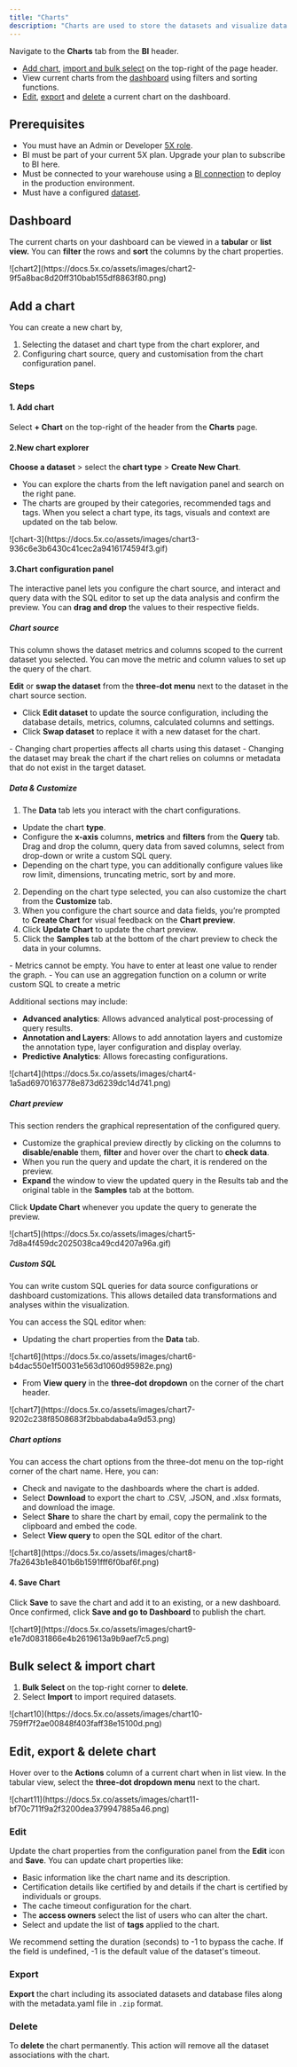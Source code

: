 ```yaml
---
title: "Charts"
description: "Charts are used to store the datasets and visualize data for analytics. You can interact with data using the SQL editor to create the right visualization. Users can associate multiple charts to a dataset."
---
```


Navigate to the **Charts** tab from the **BI** header.

- [Add chart](#add-a-chart), [import and bulk select](#bulk-select--import-chart) on the top-right of the page header.
- View current charts from the [dashboard](#dashboard) using filters and sorting functions.
- [Edit](#edit), [export](#export) and [delete](#delete) a current chart on the dashboard.

## Prerequisites

- You must have an Admin or Developer [5X role](/Team/rbac.mdx#5x-roles).
- BI must be part of your current 5X plan. Upgrade your plan to subscribe to BI here.
- Must be connected to your warehouse using a [BI connection](/Settings/app-connections.mdx#business-intelligence) to deploy in the production environment.
- Must have a configured [dataset](/Business-Intelligence/datasets.mdx).

## Dashboard

The current charts on your dashboard can be viewed in a **tabular** or **list view.** You can **filter** the rows and **sort** the columns by the chart properties.

<Frame>
  ![chart2](https://docs.5x.co/assets/images/chart2-9f5a8bac8d20ff310bab155df8863f80.png)
</Frame>

## Add a chart

You can create a new chart by,

1. Selecting the dataset and chart type from the chart explorer, and
2. Configuring chart source, query and customisation from the chart configuration panel.

### Steps

#### 1. Add chart

Select **\+ Chart** on the top-right of the header from the **Charts** page.

#### 2.New chart explorer

**Choose a dataset** \> select the **chart type** \> **Create New Chart**.

- You can explore the charts from the left navigation panel and search on the right pane.
- The charts are grouped by their categories, recommended tags and tags. When you select a chart type, its tags, visuals and context are updated on the tab below.

<Frame>
  ![chart-3](https://docs.5x.co/assets/images/chart3-936c6e3b6430c41cec2a9416174594f3.gif)
</Frame>

#### 3.Chart configuration panel

The interactive panel lets you configure the chart source, and interact and query data with the SQL editor to set up the data analysis and confirm the preview. You can **drag and drop** the values to their respective fields.

##### Chart source

This column shows the dataset metrics and columns scoped to the current dataset you selected. You can move the metric and column values to set up the query of the chart.

**Edit** or **swap the dataset** from the **three-dot menu** next to the dataset in the chart source section.

- Click **Edit dataset** to update the source configuration, including the database details, metrics, columns, calculated columns and settings.
- Click **Swap dataset** to replace it with a new dataset for the chart.

<Warning>
- Changing chart properties affects all charts using this dataset
- Changing the dataset may break the chart if the chart relies on columns or metadata that do not exist in the target dataset.
</Warning>

##### Data & Customize

1. The **Data** tab lets you interact with the chart configurations.

- Update the chart **type**.
- Configure the **x-axis** columns, **metrics** and **filters** from the **Query** tab.
  Drag and drop the column, query data from saved columns, select from drop-down or write a custom SQL query.
- Depending on the chart type, you can additionally configure values like row limit, dimensions, truncating metric, sort by and more.

2. Depending on the chart type selected, you can also customize the chart from the **Customize** tab.
3. When you configure the chart source and data fields, you’re prompted to **Create Chart** for visual feedback on the **Chart preview**.
4. Click **Update Chart** to update the chart preview.
5. Click the **Samples** tab at the bottom of the chart preview to check the data in your columns.

<Info>
- Metrics cannot be empty. You have to enter at least one value to render the graph.
- You can use an aggregation function on a column or write custom SQL to create a metric
</Info>

Additional sections may include:

- **Advanced analytics**: Allows advanced analytical post-processing of query results.
- **Annotation and Layers**: Allows to add annotation layers and customize the annotation type, layer configuration and display overlay.
- **Predictive Analytics**: Allows forecasting configurations.

<Frame>
  ![chart4](https://docs.5x.co/assets/images/chart4-1a5ad6970163778e873d6239dc14d741.png)
</Frame>

##### Chart preview

This section renders the graphical representation of the configured query.

- Customize the graphical preview directly by clicking on the columns to **disable/enable** them, **filter** and hover over the chart to **check data**.
- When you run the query and update the chart, it is rendered on the preview.
- **Expand** the window to view the updated query in the Results tab and the original table in the **Samples** tab at the bottom.

Click **Update Chart** whenever you update the query to generate the preview.

<Frame>
  ![chart5](https://docs.5x.co/assets/images/chart5-7d8a4f459dc2025038ca49cd4207a96a.gif)
</Frame>

##### Custom SQL

You can write custom SQL queries for data source configurations or dashboard customizations. This allows detailed data transformations and analyses within the visualization.

You can access the SQL editor when:

- Updating the chart properties from the **Data** tab.
<Frame>
  ![chart6](https://docs.5x.co/assets/images/chart6-b4dac550e1f50031e563d1060d95982e.png)
</Frame>

- From **View query** in the **three-dot dropdown** on the corner of the chart header.
<Frame>
  ![chart7](https://docs.5x.co/assets/images/chart7-9202c238f8508683f2bbabdaba4a9d53.png)
</Frame>

##### Chart options

You can access the chart options from the three-dot menu on the top-right corner of the chart name. Here, you can:

- Check and navigate to the dashboards where the chart is added.
- Select **Download** to export the chart to .CSV, .JSON, and .xlsx formats, and download the image.
- Select **Share** to share the chart by email, copy the permalink to the clipboard and embed the code.
- Select **View query** to open the SQL editor of the chart.

<Frame>
  ![chart8](https://docs.5x.co/assets/images/chart8-7fa2643b1e8401b6b1591fff6f0baf6f.png)
</Frame>

#### 4. Save Chart

Click **Save** to save the chart and add it to an existing, or a new dashboard. Once confirmed, click **Save and go to Dashboard** to publish the chart.

<Frame>
  ![chart9](https://docs.5x.co/assets/images/chart9-e1e7d0831866e4b2619613a9b9aef7c5.png)
</Frame>

## Bulk select & import chart

1. **Bulk Select** on the top-right corner to **delete**.
2. Select **Import** to import required datasets.

<Frame>
  ![chart10](https://docs.5x.co/assets/images/chart10-759ff7f2ae00848f403faff38e15100d.png)
</Frame>

## Edit, export & delete chart

Hover over to the **Actions** column of a current chart when in list view. In the tabular view, select the **three-dot dropdown menu** next to the chart.

<Frame>
  ![chart11](https://docs.5x.co/assets/images/chart11-bf70c711f9a2f3200dea379947885a46.png)
</Frame>

### Edit

Update the chart properties from the configuration panel from the **Edit** icon and **Save**.
You can update chart properties like:

- Basic information like the chart name and its description.
- Certification details like certified by and details if the chart is certified by individuals or groups.
- The cache timeout configuration for the chart.
- The **access owners** select the list of users who can alter the chart.
- Select and update the list of **tags** applied to the chart.

<Tip>
We recommend setting the duration (seconds) to -1 to bypass the cache. If the field is undefined, -1 is the default value of the dataset's timeout.
</Tip>

### Export

**Export** the chart including its associated datasets and database files along with the metadata.yaml file in `.zip` format.

### Delete

To **delete** the chart permanently. This action will remove all the dataset associations with the chart.